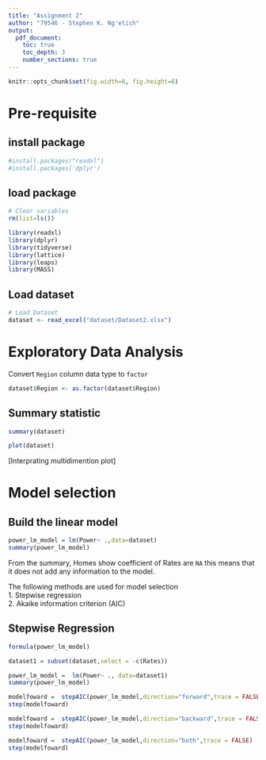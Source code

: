 ```yaml
---
title: "Assignment 2"
author: "79546 - Stephen K. Ng'etich"
output:
  pdf_document:
    toc: true
    toc_depth: 3
    number_sections: true
---
```


```r
knitr::opts_chunk$set(fig.width=6, fig.height=6) 

```

# Pre-requisite
## install package
```r
#install.packages("readxl")
#install.packages('dplyr')
```

## load package
```r
# Clear variables
rm(list=ls())

library(readxl)
library(dplyr)
library(tidyverse)
library(lattice)
library(leaps)
library(MASS)

```
## Load dataset

```r

# Load Dataset
dataset <- read_excel("dataset/Dataset2.xlsx")

```

# Exploratory Data Analysis

Convert `Region` column data type to `factor` 
```r
dataset$Region <- as.factor(dataset$Region)
```




## Summary statistic

```r
summary(dataset)
```

```r

plot(dataset)
```
[Interprating multidimention plot]

# Model selection
## Build the linear model  

```r
power_lm_model = lm(Power~ .,data=dataset)
summary(power_lm_model)
```
From the summary, Homes show coefficient of Rates are `NA` this means that it does not add any information to the model.

The following methods are used for model selection  
1. Stepwise regression  
2. Akaike information criterion (AIC)

## Stepwise Regression

```r
formula(power_lm_model)
```
```r
dataset1 = subset(dataset,select = -c(Rates))

power_lm_model =  lm(Power~ ., data=dataset1)
summary(power_lm_model)
```


```r
modelfoward =  stepAIC(power_lm_model,direction="forward",trace = FALSE)
step(modelfoward)
```

```r
modelfoward =  stepAIC(power_lm_model,direction="backward",trace = FALSE)
step(modelfoward)
```

```r
modelfoward =  stepAIC(power_lm_model,direction="both",trace = FALSE)
step(modelfoward)
```

